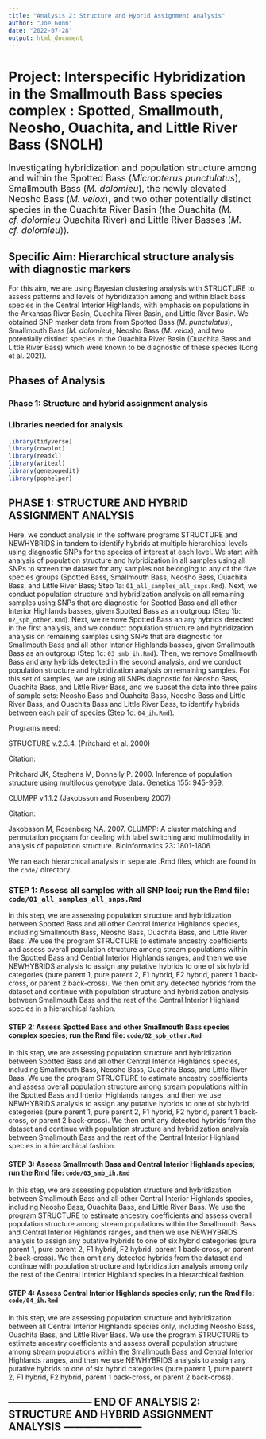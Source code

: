 ```yaml
---
title: "Analysis 2: Structure and Hybrid Assignment Analysis"
author: "Joe Gunn"
date: "2022-07-28"
output: html_document
---
```


# Project: Interspecific Hybridization in the Smallmouth Bass species complex : Spotted, Smallmouth, Neosho, Ouachita, and Little River Bass (SNOLH)
<font size="+1">Investigating hybridization and population structure among and within the Spotted Bass (<i>Micropterus punctulatus</i>), Smallmouth Bass (<i>M. dolomieu</i>), the newly elevated Neosho Bass (<i>M. velox</i>), and two other potentially distinct species in the Ouachita River Basin (the Ouachita (<i>M. cf. dolomieu</i> Ouachita River) and Little River Basses (<i>M. cf. dolomieu</i>)).</font>

## Specific Aim: Hierarchical structure analysis with diagnostic markers
For this aim, we are using Bayesian clustering analysis with STRUCTURE to assess patterns and levels of hybridization among and within black bass species in the Central Interior Highlands, with emphasis on populations in the Arkansas River Basin, Ouachita River Basin, and Little River Basin. We obtained SNP marker data from from Spotted Bass (<i>M. punctulatus</i>), Smallmouth Bass (<i>M. dolomieu</i>), Neosho Bass (<i>M. velox</i>), and two potentially distinct species in the Ouachita River Basin (Ouachita Bass and Little River Bass) which were known to be diagnostic of these species (Long et al. 2021).

## Phases of Analysis
### Phase 1: Structure and hybrid assignment analysis

### Libraries needed for analysis
```r
library(tidyverse)
library(cowplot)
library(readxl)
library(writexl)
library(genepopedit)
library(pophelper)
```

## PHASE 1: STRUCTURE AND HYBRID ASSIGNMENT ANALYSIS
Here, we conduct analysis in the software programs STRUCTURE and NEWHYBRIDS in tandem to identify hybrids at multiple hierarchical levels using diagnostic SNPs for the species of interest at each level. We start with analysis of population structure and hybridization in all samples using all SNPs to screen the dataset for any samples not belonging to any of the five species groups (Spotted Bass, Smallmouth Bass, Neosho Bass, Ouachita Bass, and Little River Bass; Step 1a: `01_all_samples_all_snps.Rmd`). Next, we conduct population structure and hybridization analysis on all remaining samples using SNPs that are diagnostic for Spotted Bass and all other Interior Highlands basses, given Spotted Bass as an outgroup (Step 1b: `02_spb_other.Rmd`). Next, we remove Spotted Bass an any hybrids detected in the first analysis, and we conduct population structure and hybridization analysis on remaining samples using SNPs that are diagnostic for Smallmouth Bass and all other Interior Highlands basses, given Smallmouth Bass as an outgroup (Step 1c: `03_smb_ih.Rmd`). Then, we remove Smallmouth Bass and any hybrids detected in the second analysis, and we conduct population structure and hybridization analysis on remaining samples. For this set of samples, we are using all SNPs diagnostic for Neosho Bass, Ouachita Bass, and Little River Bass, and we subset the data into three pairs of sample sets: Neosho Bass and Ouahcita Bass, Neosho Bass and Little River Bass, and Ouachita Bass and Little River Bass, to identify hybrids between each pair of species (Step 1d: `04_ih.Rmd`).

Programs need:

STRUCTURE v.2.3.4. (Pritchard et al. 2000)

Citation:

Pritchard JK, Stephens M, Donnelly P. 2000. Inference of population structure using multilocus genotype data. Genetics 155: 945-959.

CLUMPP v.1.1.2 (Jakobsson and Rosenberg 2007)

Citation:

Jakobsson M, Rosenberg NA. 2007. CLUMPP: A cluster matching and permutation program for dealing with label switching and multimodality in analysis of population structure. Bioinformatics 23: 1801-1806.

We ran each hierarchical analysis in separate .Rmd files, which are found in the `code/` directory.

### STEP 1: Assess all samples with all SNP loci; run the Rmd file: `code/01_all_samples_all_snps.Rmd`
In this step, we are assessing population structure and hybridization between Spotted Bass and all other Central Interior Highlands species, including Smallmouth Bass, Neosho Bass, Ouachita Bass, and Little River Bass. We use the program STRUCTURE to estimate ancestry coefficients and assess overall population structure among stream populations within the Spotted Bass and Central Interior Highlands ranges, and then we use NEWHYBRIDS analysis to assign any putative hybrids to one of six hybrid categories (pure parent 1, pure parent 2, F1 hybrid, F2 hybrid, parent 1 back-cross, or parent 2 back-cross). We then omit any detected hybrids from the dataset and continue with population structure and hybridization analysis between Smallmouth Bass and the rest of the Central Interior Highland species in a hierarchical fashion.

#### STEP 2: Assess Spotted Bass and other Smallmouth Bass species complex species; run the Rmd file: `code/02_spb_other.Rmd`
In this step, we are assessing population structure and hybridization between Spotted Bass and all other Central Interior Highlands species, including Smallmouth Bass, Neosho Bass, Ouachita Bass, and Little River Bass. We use the program STRUCTURE to estimate ancestry coefficients and assess overall population structure among stream populations within the Spotted Bass and Interior Highlands ranges, and then we use NEWHYBRIDS analysis to assign any putative hybrids to one of six hybrid categories (pure parent 1, pure parent 2, F1 hybrid, F2 hybrid, parent 1 back-cross, or parent 2 back-cross). We then omit any detected hybrids from the dataset and continue with population structure and hybridization analysis between Smallmouth Bass and the rest of the Central Interior Highland species in a hierarchical fashion.

#### STEP 3: Assess Smallmouth Bass and Central Interior Highlands species; run the Rmd file: `code/03_smb_ih.Rmd`
In this step, we are assessing population structure and hybridization between Smallmouth Bass and all other Central Interior Highlands species, including Neosho Bass, Ouachita Bass, and Little River Bass. We use the program STRUCTURE to estimate ancestry coefficients and assess overall population structure among stream populations within the Smallmouth Bass and Central Interior Highlands ranges, and then we use NEWHYBRIDS analysis to assign any putative hybrids to one of six hybrid categories (pure parent 1, pure parent 2, F1 hybrid, F2 hybrid, parent 1 back-cross, or parent 2 back-cross). We then omit any detected hybrids from the dataset and continue with population structure and hybridization analysis among only the rest of the Central Interior Highland species in a hierarchical fashion.

#### STEP 4: Assess Central Interior Highlands species only; run the Rmd file: `code/04_ih.Rmd`
In this step, we are assessing population structure and hybridization between all Central Interior Highlands species only, including Neosho Bass, Ouachita Bass, and Little River Bass. We use the program STRUCTURE to estimate ancestry coefficients and assess overall population structure among stream populations within the Smallmouth Bass and Central Interior Highlands ranges, and then we use NEWHYBRIDS analysis to assign any putative hybrids to one of six hybrid categories (pure parent 1, pure parent 2, F1 hybrid, F2 hybrid, parent 1 back-cross, or parent 2 back-cross).

## ------------------------ END OF ANALYSIS 2: STRUCTURE AND HYBRID ASSIGNMENT ANALYSIS ----------------------- ##

